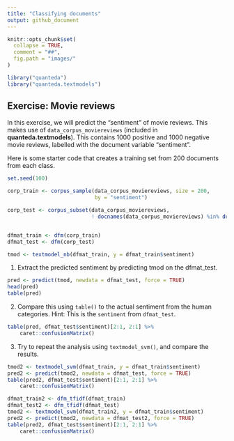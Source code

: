 ```yaml
---
title: "Classifying documents"
output: github_document
---
```


```r
knitr::opts_chunk$set(
  collapse = TRUE,
  comment = "##",
  fig.path = "images/"
)
```

```r
library("quanteda")
library("quanteda.textmodels")
```

## Exercise: Movie reviews

In this exercise, we will predict the "sentiment" of movie reviews.  This makes use of `data_corpus_moviereviews` (included in **quanteda.textmodels**).  This contains 1000 positive and 1000 negative movie reviews, labelled with the document variable "sentiment".

Here is some starter code that creates a training set from 200 documents from each class.
```r
set.seed(100)

corp_train <- corpus_sample(data_corpus_moviereviews, size = 200,
                            by = "sentiment")

corp_test <- corpus_subset(data_corpus_moviereviews, 
                           ! docnames(data_corpus_moviereviews) %in% docnames(corp_train))


dfmat_train <- dfm(corp_train)
dfmat_test <- dfm(corp_test)

tmod <- textmodel_nb(dfmat_train, y = dfmat_train$sentiment)
```


1. Extract the predicted sentiment by predicting tmod on the dfmat_test.

```r
pred <- predict(tmod, newdata = dfmat_test, force = TRUE)
head(pred)
table(pred)
```

2. Compare this using `table()` to the actual sentiment from the human categories.  Hint: This is the `sentiment` from `dfmat_test`.

```r
table(pred, dfmat_test$sentiment)[2:1, 2:1] %>%
    caret::confusionMatrix()
```

3. Try to repeat the analysis using `textmodel_svm()`, and compare the results.

```r
tmod2 <- textmodel_svm(dfmat_train, y = dfmat_train$sentiment)
pred2 <- predict(tmod2, newdata = dfmat_test, force = TRUE)
table(pred2, dfmat_test$sentiment)[2:1, 2:1] %>%
    caret::confusionMatrix()

dfmat_train2 <- dfm_tfidf(dfmat_train)
dfmat_test2 <- dfm_tfidf(dfmat_test)
tmod2 <- textmodel_svm(dfmat_train2, y = dfmat_train$sentiment)
pred2 <- predict(tmod2, newdata = dfmat_test2, force = TRUE)
table(pred2, dfmat_test$sentiment)[2:1, 2:1] %>%
    caret::confusionMatrix()

```

